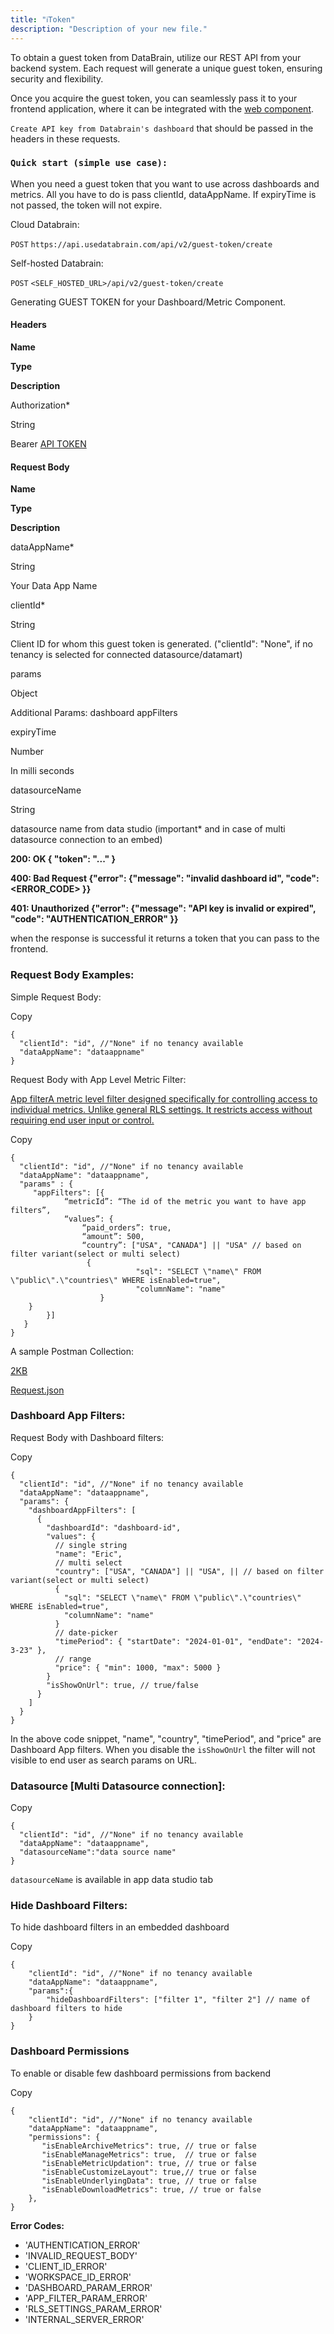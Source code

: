 ```yaml
---
title: "ℹ️Token"
description: "Description of your new file."
---
```


 To obtain a guest token from DataBrain, utilize our REST API from your backend system. Each request will generate a unique guest token, ensuring security and flexibility.

Once you acquire the guest token, you can seamlessly pass it to your frontend application, where it can be integrated with the [web component](https://docs.usedatabrain.com/developer-docs/).

`Create API key from Databrain's dashboard` that should be passed in the headers in these requests.

### `Quick start (simple use case):`

When you need a guest token that you want to use across dashboards and metrics. All you have to do is pass clientId, dataAppName. If expiryTime is not passed, the token will not expire.

Cloud Databrain:

`POST` `https://api.usedatabrain.com/api/v2/guest-token/create`

Self-hosted Databrain:

`POST` `<SELF_HOSTED_URL>/api/v2/guest-token/create`

Generating GUEST TOKEN for your Dashboard/Metric Component.

#### **Headers**

**Name**

**Type**

**Description**

Authorization\*

String

Bearer [API TOKEN](https://docs.usedatabrain.com/developer-docs/helpers/api-token)

#### **Request Body**

**Name**

**Type**

**Description**

dataAppName\*

String

Your Data App Name

clientId\*

String

Client ID for whom this guest token is generated.  ("clientId": "None", if no tenancy is selected for connected datasource/datamart)

params

Object

Additional Params: dashboard appFilters

expiryTime

Number

In milli seconds

datasourceName

String

datasource name from data studio (important\* and  in case of multi datasource connection to an embed)

**200: OK { "token": "..." }**

**400: Bad Request {"error": {"message": "invalid dashboard id", "code": \<ERROR_CODE\> }}**

**401: Unauthorized {"error": {"message": "API key is invalid or expired", "code": "AUTHENTICATION_ERROR" }}**

when the response is successful it returns a token that you can pass to the frontend.

### **Request Body Examples:**

Simple Request Body:

Copy

```
{
  "clientId": "id", //"None" if no tenancy available 
  "dataAppName": "dataappname"
}
```

Request Body with App Level Metric Filter:

[App filterA metric level filter designed specifically for controlling access to individual metrics. Unlike general RLS settings. It restricts access without requiring end user input or control.](https://docs.usedatabrain.com/guides/filters/app-filter)

Copy

```
{
  "clientId": "id", //"None" if no tenancy available 
  "dataAppName": "dataappname",
  "params" : {
     "appFilters": [{
			“metricId”: “The id of the metric you want to have app filters”,
			“values”: {
				“paid_orders”: true,
				“amount”: 500,
				“country”: ["USA", "CANADA"] || "USA" // based on filter variant(select or multi select)
				 {
            				"sql": "SELECT \"name\" FROM \"public\".\"countries\" WHERE isEnabled=true",
            				"columnName": "name"
          			}
	}
		}]
   }
}
```

A sample Postman Collection:

[2KB](https://1652544998-files.gitbook.io/~/files/v0/b/gitbook-x-prod.appspot.com/o/spaces%2FkUbjEzcTXrWaOrO7wsuI%2Fuploads%2FdX4r0ciEfeWNaHQB0Cz8%2FRequest.json?alt=media&token=4c8a063f-50fb-4e84-8cf8-ba8ea5521f79)

[Request.json](https://1652544998-files.gitbook.io/~/files/v0/b/gitbook-x-prod.appspot.com/o/spaces%2FkUbjEzcTXrWaOrO7wsuI%2Fuploads%2FdX4r0ciEfeWNaHQB0Cz8%2FRequest.json?alt=media&token=4c8a063f-50fb-4e84-8cf8-ba8ea5521f79)

### **Dashboard App Filters:**

Request Body with Dashboard filters:

Copy

```
{
  "clientId": "id", //"None" if no tenancy available 
  "dataAppName": "dataappname",
  "params": {
    "dashboardAppFilters": [
      {
        "dashboardId": "dashboard-id",
        "values": {
          // single string
          "name": "Eric",
          // multi select
          "country": ["USA", "CANADA"] || "USA", || // based on filter variant(select or multi select)
          {
            "sql": "SELECT \"name\" FROM \"public\".\"countries\" WHERE isEnabled=true",
            "columnName": "name"
          } 
          // date-picker
          "timePeriod": { "startDate": "2024-01-01", "endDate": "2024-3-23" },
          // range
          "price": { "min": 1000, "max": 5000 }
        }
        "isShowOnUrl": true, // true/false
      }
    ]
  }
}
```

In the above code snippet, "name", "country", "timePeriod", and "price" are Dashboard App filters. When you disable the `isShowOnUrl`  the filter will not visible to end user as search params on URL.

### **Datasource [Multi Datasource connection]:**

Copy

```
{
  "clientId": "id", //"None" if no tenancy available 
  "dataAppName": "dataappname",
  "datasourceName":"data source name" 
}
```

`datasourceName` is available in app data studio tab

### **Hide Dashboard Filters:**

To hide dashboard filters in an embedded dashboard

Copy

```
{
    "clientId": "id", //"None" if no tenancy available 
    "dataAppName": "dataappname",
    "params":{
        "hideDashboardFilters": ["filter 1", "filter 2"] // name of dashboard filters to hide
    }
}
```

### **Dashboard Permissions**

To enable or disable few dashboard permissions from backend

Copy

```
{
    "clientId": "id", //"None" if no tenancy available 
    "dataAppName": "dataappname",
    "permissions": {
       "isEnableArchiveMetrics": true, // true or false
       "isEnableManageMetrics": true,  // true or false
       "isEnableMetricUpdation": true, // true or false
       "isEnableCustomizeLayout": true,// true or false
       "isEnableUnderlyingData": true, // true or false
       "isEnableDownloadMetrics": true, // true or false
    },
}
```

**Error Codes:**

- 'AUTHENTICATION_ERROR'
- 'INVALID_REQUEST_BODY'
- 'CLIENT_ID_ERROR'
-  'WORKSPACE_ID_ERROR'
- 'DASHBOARD_PARAM_ERROR'
- 'APP_FILTER_PARAM_ERROR'
- 'RLS_SETTINGS_PARAM_ERROR'
- 'INTERNAL_SERVER_ERROR'